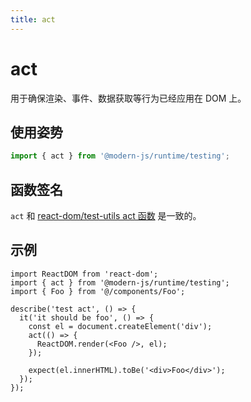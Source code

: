```yaml
---
title: act
---
```

# act

用于确保渲染、事件、数据获取等行为已经应用在 DOM 上。

## 使用姿势

```ts
import { act } from '@modern-js/runtime/testing';
```

## 函数签名

`act` 和 [react-dom/test-utils act 函数](https://reactjs.org/docs/testing-recipes.html#act) 是一致的。

## 示例

```tsx
import ReactDOM from 'react-dom';
import { act } from '@modern-js/runtime/testing';
import { Foo } from '@/components/Foo';

describe('test act', () => {
  it('it should be foo', () => {
    const el = document.createElement('div');
    act(() => {
      ReactDOM.render(<Foo />, el);
    });

    expect(el.innerHTML).toBe('<div>Foo</div>');
  });
});
```
